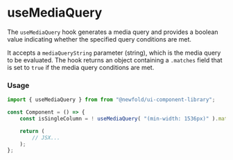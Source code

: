 # useMediaQuery
The `useMediaQuery` hook generates a media query and provides a boolean value
indicating whether the specified query conditions are met.

It accepts a `mediaQueryString` parameter (string), which is the media query to
be evaluated. The hook returns an object containing a `.matches` field that is set
to `true` if the media query conditions are met.

### Usage
```jsx
import { useMediaQuery } from from "@newfold/ui-component-library";

const Component = () => {
    const isSingleColumn = ! useMediaQuery( "(min-width: 1536px)" ).matches;

    return (
        // JSX...
    );
};
```
